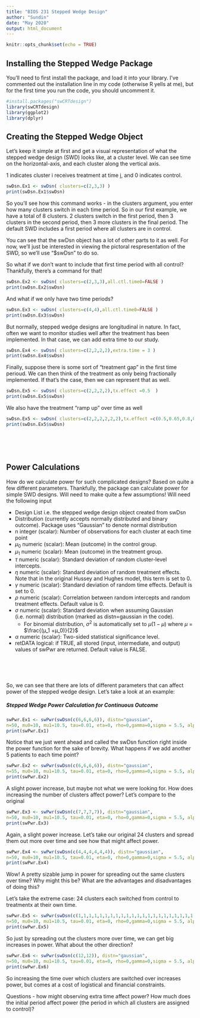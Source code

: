 ---
title: "BIOS 231 Stepped Wedge Design"
author: "Sundin"
date: "May 2020"
output: html_document
---

```{r setup, include=FALSE}
knitr::opts_chunk$set(echo = TRUE)
```

## Installing the Stepped Wedge Package

You'll need to first install the package, and load it into your library. I've commented out the installation line in my code (otherwise R yells at me), but for the first time you run the code, you should uncomment it.
```{r,message= FALSE,warning=FALSE}
#install.packages("swCRTdesign")
library(swCRTdesign)
library(ggplot2)
library(dplyr)
```

## Creating the Stepped Wedge Object
Let's keep it simple at first and get a visual representation of what the stepped wedge design (SWD) looks like, at a cluster level. We can see time on the horizontal-axis, and each cluster along the vertical axis.

1 indicates cluster i receives treatment at time j, and 0 indicates control.
```{r, eval=TRUE}
swDsn.Ex1 <- swDsn( clusters=c(2,3,3) )
print(swDsn.Ex1$swDsn)
```
So you'll see how this command works - in the clusters argument, you enter how many clusters switch in each time period. So in our first example, we have a total of 8 clusters. 2 clusters switch in the first period, then 3 clusters in the second period, then 3 more clusters in the final period. The default SWD includes a first period where all clusters are in control.

You can see that the swDsn object has a lot of other parts to it as well. For now, we'll just be interested in viewing the pictoral respresentation of the SWD, so we'll use "$swDsn" to do so.

So what if we don't want to include that first time period with all control? Thankfully, there's a command for that!

```{r, eval=TRUE}
swDsn.Ex2 <- swDsn( clusters=c(2,3,3),all.ctl.time0=FALSE )
print(swDsn.Ex2$swDsn)
```

And what if we only have two time periods?
```{r, eval=TRUE}
swDsn.Ex3 <- swDsn( clusters=c(4,4),all.ctl.time0=FALSE )
print(swDsn.Ex3$swDsn)
```

But normally, stepped wedge designs are longitudinal in nature. In fact, often we want to monitor studies well after the treatment has been implemented. In that case, we can add extra time to our study.
```{r, eval=TRUE}
swDsn.Ex4 <- swDsn( clusters=c(2,2,2,2),extra.time = 3 )
print(swDsn.Ex4$swDsn)
```

Finally, suppose there is some sort of "treatment gap" in the first time perioud. We can then think of the treatment as only being fractionally implemented. If that's the case, then we can represent that as well.

```{r, eval=TRUE}
swDsn.Ex5 <- swDsn( clusters=c(2,2,2,2),tx.effect =0.5  )
print(swDsn.Ex5$swDsn)
```

We also have the treatment "ramp up" over time as well

```{r, eval=TRUE}
swDsn.Ex5 <- swDsn( clusters=c(2,2,2,2,2,2),tx.effect =c(0.5,0.65,0.8,0.95,1)  )
print(swDsn.Ex5$swDsn)
```


<br>
<br>
<br>

## Power Calculations
How do we calculate power for such complicated designs? Based on quite a few different parameters. Thankfully, the package can calculate power for simple SWD designs. Will need to make quite a few assumptions! Will need the following input

* Design List i.e. the stepped wedge design object created from swDsn
* Distribution (currently accepts normally distributed and binary outcome). Package uses "Gaussian" to denote normal distribution
* n integer (scalar): Number of observations for each cluster at each time point
* $\mu_0$ numeric (scalar): Mean (outcome) in the control group.
* $\mu_1$ numeric (scalar): Mean (outcome) in the treatment group. 
* $\tau$ numeric (scalar): Standard deviation of random cluster-level intercepts.
* $\eta$ numeric (scalar): Standard deviation of random treatment effects. Note that in the original Hussey and Hughes model, this term is set to 0.
* $\gamma$ numeric (scalar): Standard deviation of random time effects. Default is set to 0.
* $\rho$ numeric (scalar): Correlation between random intercepts and random treatment effects. Default value is 0.
* $\sigma$ numeric (scalar): Standard deviation when assuming Gaussian (i.e. normal) distribution (marked as distn=gaussian in the code).
  + For binomial distribution, $\sigma^2$ is automatically set to $\mu (1 − µ)$ where $\mu$ = $\frac{(µ_1 +µ_0)}{2}$
* $\alpha$ numeric (scalar): Two-sided statistical significance level.
* retDATA logical: if TRUE, all stored (input, intermediate, and output) values of swPwr are returned. Default value is FALSE.


<br>
<br>
<br>

So, we can see that there are lots of different parameters that can affect power of the stepped wedge design. Let's take a look at an example:


##### Stepped Wedge Power Calculation for Continuous Outcome
```{r, eval=TRUE}
swPwr.Ex1 <- swPwr(swDsn(c(6,6,6,6)), distn="gaussian",
n=50, mu0=10, mu1=10.5, tau=0.01, eta=0, rho=0,gamma=0,sigma = 5.5, alpha=0.05, retDATA=FALSE)
print(swPwr.Ex1)
```

Notice that we just went ahead and called the swDsn function right inside the power function for the sake of brevity. What happens if we add another 5 patients to each time point?

```{r, eval=TRUE}
swPwr.Ex2 <- swPwr(swDsn(c(6,6,6,6)), distn="gaussian",
n=55, mu0=10, mu1=10.5, tau=0.01, eta=0, rho=0,gamma=0,sigma = 5.5, alpha=0.05, retDATA=FALSE)
print(swPwr.Ex2)
```
A slight power increase, but maybe not what we were looking for. How does increasing the number of clusters affect power? Let's compare to the original
```{r, eval=TRUE}
swPwr.Ex3 <- swPwr(swDsn(c(7,7,7,7)), distn="gaussian",
n=50, mu0=10, mu1=10.5, tau=0.01, eta=0, rho=0,gamma=0,sigma = 5.5, alpha=0.05, retDATA=FALSE)
print(swPwr.Ex3)
```
Again, a slight power increase. Let's take our original 24 clusters and spread them out more over time and see how that might affect power.
```{r, eval=TRUE}
swPwr.Ex4 <- swPwr(swDsn(c(4,4,4,4,4,4)), distn="gaussian",
n=50, mu0=10, mu1=10.5, tau=0.01, eta=0, rho=0,gamma=0,sigma = 5.5, alpha=0.05, retDATA=FALSE)
print(swPwr.Ex4)
```
Wow! A pretty sizable jump in power for spreading out the same clusters over time? Why might this be? What are the advantages and disadvantages of doing this?

Let's take the extreme case: 24 clusters each switched from control to treatmentx at their own time.
```{r, eval=TRUE}
swPwr.Ex5 <- swPwr(swDsn(c(1,1,1,1,1,1,1,1,1,1,1,1,1,1,1,1,1,1,1,1,1,1,1,1)), distn="gaussian",
n=50, mu0=10, mu1=10.5, tau=0.01, eta=0, rho=0,gamma=0,sigma = 5.5, alpha=0.05, retDATA=FALSE)
print(swPwr.Ex5)
```
So just by spreading out the clusters more over time, we can get big increases in power. What about the other direction?
```{r, eval=TRUE}
swPwr.Ex6 <- swPwr(swDsn(c(12,12)), distn="gaussian",
n=50, mu0=10, mu1=10.5, tau=0.01, eta=0, rho=0,gamma=0,sigma = 5.5, alpha=0.05, retDATA=FALSE)
print(swPwr.Ex6)
```

So increasing the time over which clusters are switched over increases power, but comes at a cost of logistical and financial constraints. 

Questions - how might observing extra time affect power? How much does the initial period affect power (the period in which all clusters are assigned to control)?


